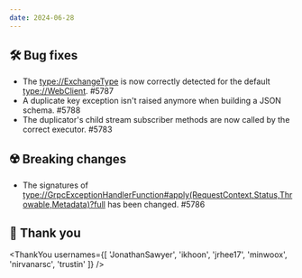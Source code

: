 ```yaml
---
date: 2024-06-28
---
```


## 🛠️ Bug fixes

- The <type://ExchangeType> is now correctly detected for the default <type://WebClient>. #5787
- A duplicate key exception isn't raised anymore when building a JSON schema. #5788
- The duplicator's child stream subscriber methods are now called by the correct executor. #5783

## ☢️ Breaking changes

- The signatures of <type://GrpcExceptionHandlerFunction#apply(RequestContext,Status,Throwable,Metadata)?full>
  has been changed. #5786

## 🙇 Thank you

<ThankYou usernames={[
  'JonathanSawyer',
  'ikhoon',
  'jrhee17',
  'minwoox',
  'nirvanarsc',
  'trustin'
]} />
